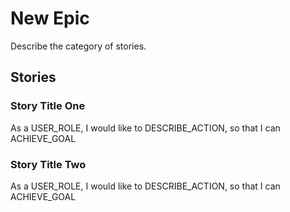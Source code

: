 # New Epic

Describe the category of stories.

## Stories

### Story Title One

As a USER\_ROLE, I would like to DESCRIBE\_ACTION, so that I can ACHIEVE\_GOAL

### Story Title Two

As a USER\_ROLE, I would like to DESCRIBE\_ACTION, so that I can ACHIEVE\_GOAL
